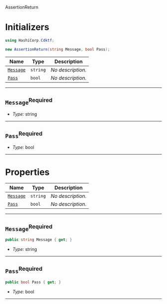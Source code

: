  AssertionReturn <a name="AssertionReturn" id="cdktf.testingMatchers.AssertionReturn"></a>

# Initializers <a name="Initializers" id="cdktf.testingMatchers.AssertionReturn.Initializer"></a>

```csharp
using HashiCorp.Cdktf;

new AssertionReturn(string Message, bool Pass);
```

| **Name** | **Type** | **Description** |
| --- | --- | --- |
| <code><a href="#cdktf.testingMatchers.AssertionReturn.Initializer.parameter.message">Message</a></code> | <code>string</code> | *No description.* |
| <code><a href="#cdktf.testingMatchers.AssertionReturn.Initializer.parameter.pass">Pass</a></code> | <code>bool</code> | *No description.* |

---

## `Message`<sup>Required</sup> <a name="Message" id="cdktf.testingMatchers.AssertionReturn.Initializer.parameter.message"></a>

- *Type:* string

---

## `Pass`<sup>Required</sup> <a name="Pass" id="cdktf.testingMatchers.AssertionReturn.Initializer.parameter.pass"></a>

- *Type:* bool

---



# Properties <a name="Properties" id="Properties"></a>

| **Name** | **Type** | **Description** |
| --- | --- | --- |
| <code><a href="#cdktf.testingMatchers.AssertionReturn.property.message">Message</a></code> | <code>string</code> | *No description.* |
| <code><a href="#cdktf.testingMatchers.AssertionReturn.property.pass">Pass</a></code> | <code>bool</code> | *No description.* |

---

## `Message`<sup>Required</sup> <a name="Message" id="cdktf.testingMatchers.AssertionReturn.property.message"></a>

```csharp
public string Message { get; }
```

- *Type:* string

---

## `Pass`<sup>Required</sup> <a name="Pass" id="cdktf.testingMatchers.AssertionReturn.property.pass"></a>

```csharp
public bool Pass { get; }
```

- *Type:* bool

---

